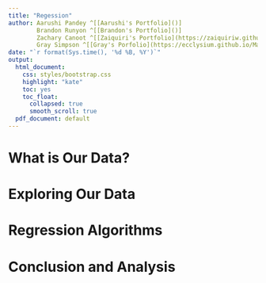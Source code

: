 ```yaml
---
title: "Regession"
author: Aarushi Pandey ^[[Aarushi's Portfolio]()]
        Brandon Runyon ^[[Brandon's Portfolio]()]
        Zachary Canoot ^[[Zaiquiri's Portfolio](https://zaiquiriw.github.io/ml-portfolio/)]
        Gray Simpson ^[[Gray's Porfolio](https://ecclysium.github.io/MachineLearning_Portfolio/)]
date: "`r format(Sys.time(), '%d %B, %Y')`"
output:
  html_document:
    css: styles/bootstrap.css
    highlight: "kate"
    toc: yes
    toc_float:
      collapsed: true
      smooth_scroll: true
  pdf_document: default
---
```


# What is Our Data?

# Exploring Our Data

# Regression Algorithms

# Conclusion and Analysis